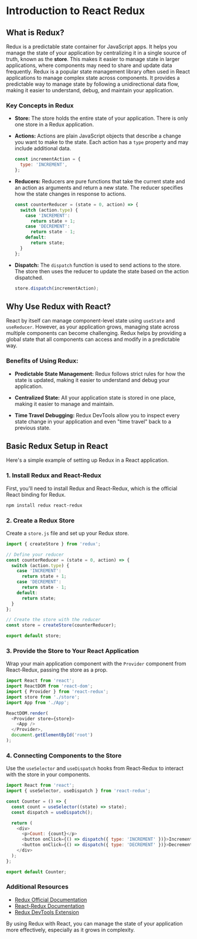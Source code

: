 # Introduction to React Redux

## What is Redux?

Redux is a predictable state container for JavaScript apps. It helps you manage the state of your application by centralizing it in a single source of truth, known as the **store**. This makes it easier to manage state in larger applications, where components may need to share and update data frequently. 
Redux is a popular state management library often used in React applications to manage complex state across components. It provides a predictable way to manage state by following a unidirectional data flow, making it easier to understand, debug, and maintain your application.

### Key Concepts in Redux

- **Store:** The store holds the entire state of your application. There is only one store in a Redux application.
  
- **Actions:** Actions are plain JavaScript objects that describe a change you want to make to the state. Each action has a `type` property and may include additional data.

  ```js
  const incrementAction = {
    type: 'INCREMENT',
  };
  ```

- **Reducers:** Reducers are pure functions that take the current state and an action as arguments and return a new state. The reducer specifies how the state changes in response to actions.

  ```js
  const counterReducer = (state = 0, action) => {
    switch (action.type) {
      case 'INCREMENT':
        return state + 1;
      case 'DECREMENT':
        return state - 1;
      default:
        return state;
    }
  };
  ```

- **Dispatch:** The `dispatch` function is used to send actions to the store. The store then uses the reducer to update the state based on the action dispatched.

  ```js
  store.dispatch(incrementAction);
  ```

## Why Use Redux with React?

React by itself can manage component-level state using `useState` and `useReducer`. However, as your application grows, managing state across multiple components can become challenging. Redux helps by providing a global state that all components can access and modify in a predictable way.

### Benefits of Using Redux:

- **Predictable State Management:** Redux follows strict rules for how the state is updated, making it easier to understand and debug your application.
  
- **Centralized State:** All your application state is stored in one place, making it easier to manage and maintain.
  
- **Time Travel Debugging:** Redux DevTools allow you to inspect every state change in your application and even "time travel" back to a previous state.

## Basic Redux Setup in React

Here's a simple example of setting up Redux in a React application.

### 1. Install Redux and React-Redux

First, you'll need to install Redux and React-Redux, which is the official React binding for Redux.

```bash
npm install redux react-redux
```

### 2. Create a Redux Store

Create a `store.js` file and set up your Redux store.

```js
import { createStore } from 'redux';

// Define your reducer
const counterReducer = (state = 0, action) => {
  switch (action.type) {
    case 'INCREMENT':
      return state + 1;
    case 'DECREMENT':
      return state - 1;
    default:
      return state;
  }
};

// Create the store with the reducer
const store = createStore(counterReducer);

export default store;
```

### 3. Provide the Store to Your React Application

Wrap your main application component with the `Provider` component from React-Redux, passing the store as a prop.

```js
import React from 'react';
import ReactDOM from 'react-dom';
import { Provider } from 'react-redux';
import store from './store';
import App from './App';

ReactDOM.render(
  <Provider store={store}>
    <App />
  </Provider>,
  document.getElementById('root')
);
```

### 4. Connecting Components to the Store

Use the `useSelector` and `useDispatch` hooks from React-Redux to interact with the store in your components.

```js
import React from 'react';
import { useSelector, useDispatch } from 'react-redux';

const Counter = () => {
  const count = useSelector((state) => state);
  const dispatch = useDispatch();

  return (
    <div>
      <p>Count: {count}</p>
      <button onClick={() => dispatch({ type: 'INCREMENT' })}>Increment</button>
      <button onClick={() => dispatch({ type: 'DECREMENT' })}>Decrement</button>
    </div>
  );
};

export default Counter;
```

### Additional Resources

- [Redux Official Documentation](https://redux.js.org/)
- [React-Redux Documentation](https://react-redux.js.org/)
- [Redux DevTools Extension](https://github.com/reduxjs/redux-devtools)

By using Redux with React, you can manage the state of your application more effectively, especially as it grows in complexity.
